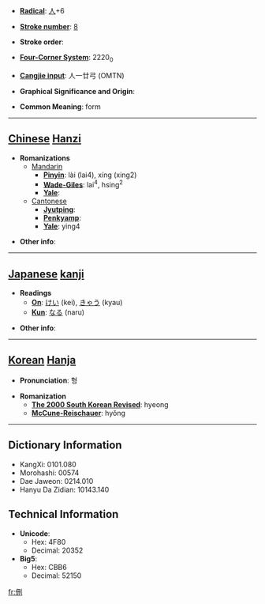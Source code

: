 * '''[[Wiktionary:Chinese radical index| Radical]]''': [[Wiktionary:Chinese radical index 人|人]]+6

* '''[[Wiktionary:Chinese total strokes index|Stroke number]]''': [[Wiktionary:Chinese total strokes index 8|8]]

* '''Stroke order''': 

* '''[[Wiktionary:Chinese four corner index|Four-Corner System]]''': 2220<sub>0</sub>

* '''[[Wiktionary:Chinese Cangjie index|Cangjie input]]''': 人一廿弓 (OMTN)

* '''Graphical Significance and Origin''': 

* '''Common Meaning''': form

----

== [[Chinese]] [[Hanzi]] ==

* '''Romanizations'''
** [[Mandarin]]
*** '''[[Pinyin]]''': lài (lai4), xíng (xing2)
*** '''[[Wade-Giles]]''': lai<sup>4</sup>, hsing<sup>2</sup>
*** '''[[Yale]]''': 
**[[Cantonese]]
***'''[[Jyutping]]''':
***'''[[Penkyamp]]''': 
***'''[[Yale]]''': ying4

* '''Other info''': 

----

== [[Japanese]] [[kanji]] ==

* '''Readings'''
** '''[[On]]''': [[けい]] (kei), [[きゃう]] (kyau)
** '''[[Kun]]''': [[なる]] (naru)

* '''Other info''':  

----

== [[Korean]] [[Hanja]] ==

* '''Pronunciation''': 형

* '''Romanization'''
** '''[[The 2000 South Korean Revised Romanization|The 2000 South Korean Revised]]''': hyeong
** '''[[McCune-Reischauer]]''': hyŏng

----

== Dictionary Information ==

* KangXi: 0101.080
* Morohashi: 00574
* Dae Jaweon: 0214.010
* Hanyu Da Zidian: 10143.140

== Technical Information ==

* '''Unicode''':
** Hex: 4F80
** Decimal: 20352
* '''Big5''':
** Hex: CBB6
** Decimal: 52150

[[fr:侀]]